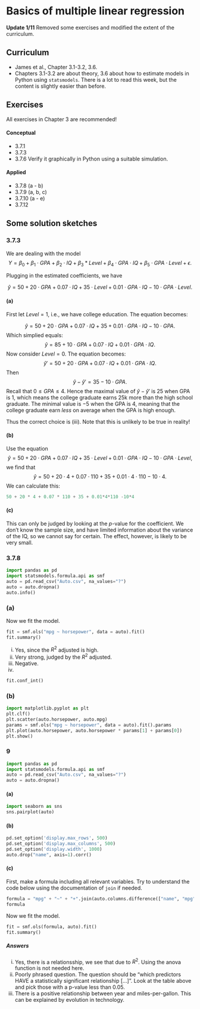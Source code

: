 # Basics of multiple linear regression

::: callout-note
**Update 1/11** Removed some exercises and modified the extent of the curriculum.
:::

## Curriculum

* James et al., Chapter 3.1-3.2, 3.6.
* Chapters 3.1-3.2 are about theory, 3.6 about how to estimate models in Python
using `statsmodels`. There is a lot to read this week, but the content is slightly easier than before.

## Exercises
All exercises in Chapter 3 are recommended!

#### Conceptual
- 3.7.1
- 3.7.3
- 3.7.6 Verify it graphically in Python using a suitable simulation.

#### Applied
- 3.7.8 (a - b)
- 3.7.9 (a, b, c)
- 3.7.10 (a - e)
- 3.7.12

## Some solution sketches

### 3.7.3

We are dealing with the model
$$Y = \beta_0 + \beta_1\cdot GPA + \beta_2 \cdot IQ + \beta_3 * Level + \beta_4 \cdot GPA \cdot IQ + \beta_5 \cdot GPA \cdot Level +\epsilon.$$

Plugging in the estimated coefficients, we have

$$\hat{y} = 50 + 20 \cdot GPA + 0.07 \cdot IQ + 35 \cdot Level + 0.01 \cdot GPA \cdot IQ -10 \cdot GPA \cdot Level.$$

#### (a)
First let $Level = 1$, i.e., we have college education. The equation becomes:

$$\hat{y} = 50 + 20 \cdot GPA + 0.07 \cdot IQ + 35+ 0.01 \cdot GPA \cdot IQ -10 \cdot GPA.$$
Which simplied equals:
$$\hat{y} = 85 + 10 \cdot GPA + 0.07 \cdot IQ + 0.01 \cdot GPA \cdot IQ.$$
Now consider $Level=0$. The equation becomes:
$$\hat{y}' = 50 + 20 \cdot GPA + 0.07 \cdot IQ + 0.01 \cdot GPA \cdot IQ.$$
Then $$\hat{y}-\hat{y}'=35 - 10\cdot GPA.$$
Recall that $0 \leq GPA\leq 4$. Hence the maximal value of $\hat{y}-\hat{y}'$ is $25$ when GPA is $1$, which means the college graduate earns $25$k more than the high school graduate. The minimal value is $-5$ when the GPA is $4$, meaning that the college graduate earn *less* on average when the GPA is high enough. 

Thus the correct choice is (iii). Note that this is unlikely to be true in reality!

#### (b)
Use the equation $$\hat{y} = 50 + 20 \cdot GPA + 0.07 \cdot IQ + 35 \cdot Level + 0.01 \cdot GPA \cdot IQ -10 \cdot GPA \cdot Level,$$
we find that $$\hat{y} = 50 + 20 \cdot 4 + 0.07\cdot 110 + 35 + 0.01\cdot 4 \cdot 110 -10\cdot 4.$$
We can calculate this:

```python
50 + 20 * 4 + 0.07 * 110 + 35 + 0.01*4*110 -10*4
```

#### (c)
This can only be judged by looking at the *p*-value for the coefficient. We don't know the sample size,
and have limited information about the variance of the IQ, so we cannot say for certain. The effect, however,
is likely to be very small.

### 3.7.8
```python
import pandas as pd
import statsmodels.formula.api as smf
auto = pd.read_csv("Auto.csv", na_values="?")
auto = auto.dropna()
auto.info()
```

### (a)
Now we fit the model.
```python
fit = smf.ols("mpg ~ horsepower", data = auto).fit()
fit.summary()
```

(i) Yes, since the $R^2$ adjusted is high.
(ii) Very strong, judged by the $R^2$ adjusted.
(iii) Negative.
(iv) 
```python
fit.conf_int()
```

### (b)

```python
import matplotlib.pyplot as plt
plt.clf()
plt.scatter(auto.horsepower, auto.mpg)
params = smf.ols("mpg ~ horsepower", data = auto).fit().params
plt.plot(auto.horsepower, auto.horsepower * params[1] + params[0])
plt.show()
```

### 9
```python
import pandas as pd
import statsmodels.formula.api as smf
auto = pd.read_csv("Auto.csv", na_values="?")
auto = auto.dropna()
```

#### (a)
```python
import seaborn as sns
sns.pairplot(auto)
```

#### (b)
```python
pd.set_option('display.max_rows', 500)
pd.set_option('display.max_columns', 500)
pd.set_option('display.width', 1000)
auto.drop("name", axis=1).corr()
```

#### (c)
First, make a formula including all relevant variables. Try to understand the code below 
using the documentation of `join` if needed.

```python
formula = "mpg" + "~" + "+".join(auto.columns.difference(["name", "mpg"]))
formula
```

Now we fit the model.
```python
fit = smf.ols(formula, auto).fit()
fit.summary()
```

##### Answers
(i) Yes, there is a relationsship, we see that due to $R^2$. Using the anova function is not needed here.
(ii) Poorly phrased question. The question should be "which predictors HAVE a statistically significant relationship [...]". Look at the table above and pick those with a p-value less than 0.05.
(iii) There is a positive relationship between year and miles-per-gallon. This can be explained by evolution in technology.
